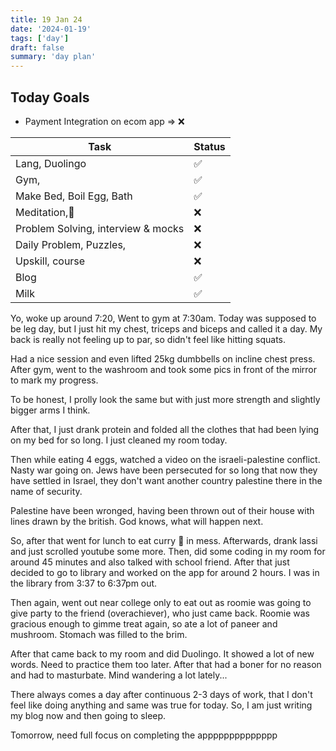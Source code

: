 ```yaml
---
title: 19 Jan 24
date: '2024-01-19'
tags: ['day']
draft: false
summary: 'day plan'
---
```


## Today Goals

- Payment Integration on ecom app => ❌

| Task                               | Status |
| ---------------------------------- | ------ |
| Lang, Duolingo                     | ✅     |
| Gym,                               | ✅     |
| Make Bed, Boil Egg, Bath           | ✅     |
| Meditation,🙏                      | ❌     |
| Problem Solving, interview & mocks | ❌     |
| Daily Problem, Puzzles,            | ❌     |
| Upskill, course                    | ❌     |
| Blog                               | ✅     |
| Milk                               | ✅     |

Yo, woke up around 7:20, Went to gym at 7:30am.
Today was supposed to be leg day, but I just hit my chest, triceps and biceps and called it a day.
My back is really not feeling up to par, so didn't feel like hitting squats.

Had a nice session and even lifted 25kg dumbbells on incline chest press.
After gym, went to the washroom and took some pics in front of the mirror to mark my progress.

To be honest, I prolly look the same but with just more strength and slightly bigger arms I think.

After that, I just drank protein and folded all the clothes that had been lying on my bed
for so long. I just cleaned my room today.

Then while eating 4 eggs, watched a video on the israeli-palestine conflict. Nasty war going on.
Jews have been persecuted for so long that now they have settled in Israel, they don't want another
country palestine there in the name of security.

Palestine have been wronged, having been thrown out of their house with lines drawn by the british.
God knows, what will happen next.

So, after that went for lunch to eat curry 🫠 in mess. Afterwards, drank lassi and just scrolled youtube some more.
Then, did some coding in my room for around 45 minutes and also talked with school friend. After that just decided to go to library
and worked on the app for around 2 hours. I was in the library from 3:37 to 6:37pm out.

Then again, went out near college only to eat out as roomie was going to give party to the friend (overachiever), who just came back.
Roomie was gracious enough to gimme treat again, so ate a lot of paneer and mushroom. Stomach was filled to the brim.

After that came back to my room and did Duolingo. It showed a lot of new words. Need to practice them too later.
After that had a boner for no reason and had to masturbate. Mind wandering a lot lately...

There always comes a day after continuous 2-3 days of work, that I don't feel like doing anything and same was true for today.
So, I am just writing my blog now and then going to sleep.

Tomorrow, need full focus on completing the apppppppppppppp
